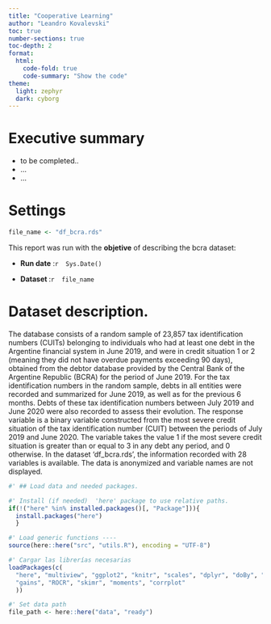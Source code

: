 ```yaml
---
title: "Cooperative Learning"
author: "Leandro Kovalevski"
toc: true
number-sections: true
toc-depth: 2
format:
  html:
    code-fold: true
    code-summary: "Show the code"
theme:
  light: zephyr
  dark: cyborg
---
```



#  Executive summary {-}

- to be completed..
- ... 
- ...





# Settings {-}

```r
file_name <- "df_bcra.rds"
```
 
This report was run with the **objetive** of describing the bcra dataset: \n


 -  **Run date**  :`r  Sys.Date()`
 
 -  **Dataset **  :`r  file_name` 




# Dataset description.

The database consists of a random sample of 23,857 tax identification numbers (CUITs) belonging to individuals who had at least one debt in the Argentine financial system in June 2019, and were in credit situation 1 or 2 (meaning they did not have overdue payments exceeding 90 days), obtained from the debtor database provided by the Central Bank of the Argentine Republic (BCRA) for the period of June 2019.
For the tax identification numbers in the random sample, debts in all entities were recorded and summarized for June 2019, as well as for the previous 6 months. Debts of these tax identification numbers between July 2019 and June 2020 were also recorded to assess their evolution. 
The response variable is a binary variable constructed from the most severe credit situation of the tax identification number (CUIT) between the periods of July 2019 and June 2020. The variable takes the value 1 if the most severe credit situation is greater than or equal to 3 in any debt any period, and 0 otherwise.
In the dataset 'df_bcra.rds', the information recorded with 28 variables is available. The data is anonymized and variable names are not displayed.

```r
#' ## Load data and needed packages.

#' Install (if needed)  'here' package to use relative paths. 
if(!("here" %in% installed.packages()[, "Package"])){ 
  install.packages("here") 
  }

#' Load generic functions ----
source(here::here("src", "utils.R"), encoding = "UTF-8")

#' Cargar las librerías necesarias
loadPackages(c(
  "here", "multiview", "ggplot2", "knitr", "scales", "dplyr", "doBy", "moments",
  "gains", "ROCR", "skimr", "moments", "corrplot"
  ))

#' Set data path
file_path <- here::here("data", "ready")

```


